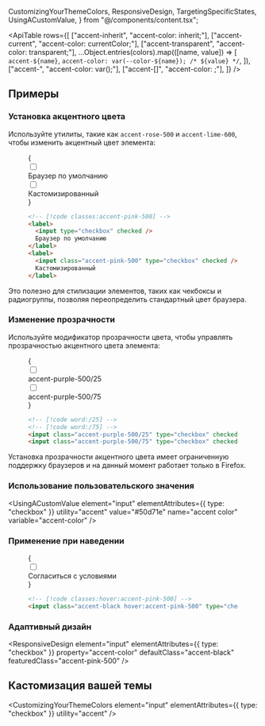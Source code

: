   CustomizingYourThemeColors,
  ResponsiveDesign,
  TargetingSpecificStates,
  UsingACustomValue,
} from "@/components/content.tsx";


<ApiTable
  rows={[
    ["accent-inherit", "accent-color: inherit;"],
    ["accent-current", "accent-color: currentColor;"],
    ["accent-transparent", "accent-color: transparent;"],
    ...Object.entries(colors).map(([name, value]) => [
      `accent-${name}`,
      `accent-color: var(--color-${name}); /* ${value} */`,
    ]),
    ["accent-<custom-property>", "accent-color: var(<custom-property>);"],
    ["accent-[<value>]", "accent-color: <value>;"],
  ]}
/>

## Примеры

### Установка акцентного цвета

Используйте утилиты, такие как `accent-rose-500` и `accent-lime-600`, чтобы изменить акцентный цвет элемента:

<Figure>

<Example>
  {
    <div className="flex flex-wrap justify-center gap-6">
      <label className="flex items-center space-x-2">
        <input type="checkbox" defaultChecked />
        <div className="text-sm font-semibold text-gray-900 dark:text-gray-200">Браузер по умолчанию</div>
      </label>
      <label className="flex items-center space-x-2">
        <input type="checkbox" className="accent-pink-500" defaultChecked />
        <div className="text-sm font-semibold text-gray-900 dark:text-gray-200">Кастомизированный</div>
      </label>
    </div>
  }
</Example>

```html
<!-- [!code classes:accent-pink-500] -->
<label>
  <input type="checkbox" checked />
  Браузер по умолчанию
</label>
<label>
  <input class="accent-pink-500" type="checkbox" checked />
  Кастомизированный
</label>
```

</Figure>

Это полезно для стилизации элементов, таких как чекбоксы и радиогруппы, позволяя переопределить стандартный цвет браузера.

### Изменение прозрачности

Используйте модификатор прозрачности цвета, чтобы управлять прозрачностью акцентного цвета элемента:

<Figure>

<Example>
  {
    <div className="flex flex-wrap justify-center gap-6">
      <label className="flex items-center space-x-2">
        <input type="checkbox" defaultChecked className="accent-purple-500/25" />
        <div className="text-sm font-semibold text-gray-900 dark:text-gray-200">accent-purple-500/25</div>
      </label>
      <label className="flex items-center space-x-2">
        <input type="checkbox" className="accent-purple-500/75" defaultChecked />
        <div className="text-sm font-semibold text-gray-900 dark:text-gray-200">accent-purple-500/75</div>
      </label>
    </div>
  }
</Example>

```html
<!-- [!code word:/25] -->
<!-- [!code word:/75] -->
<input class="accent-purple-500/25" type="checkbox" checked />
<input class="accent-purple-500/75" type="checkbox" checked />
```

</Figure>

Установка прозрачности акцентного цвета имеет ограниченную поддержку браузеров и на данный момент работает только в Firefox.

### Использование пользовательского значения

<UsingACustomValue
  element="input"
  elementAttributes={{ type: "checkbox" }}
  utility="accent"
  value="#50d71e"
  name="accent color"
  variable="accent-color"
/>

### Применение при наведении

<TargetingSpecificStates property="accent-color">

<Figure>

<Example>
  {
    <div className="flex flex-wrap justify-center gap-6">
      <label className="flex items-center space-x-2">
        <input type="checkbox" className="accent-black hover:accent-pink-500" defaultChecked />
        <div className="text-sm font-semibold text-gray-900 dark:text-gray-200">Согласиться с условиями</div>
      </label>
    </div>
  }
</Example>

```html
<!-- [!code classes:hover:accent-pink-500] -->
<input class="accent-black hover:accent-pink-500" type="checkbox" />
```

</Figure>

</TargetingSpecificStates>

### Адаптивный дизайн

<ResponsiveDesign
  element="input"
  elementAttributes={{ type: "checkbox" }}
  property="accent-color"
  defaultClass="accent-black"
  featuredClass="accent-pink-500"
/>

## Кастомизация вашей темы

<CustomizingYourThemeColors element="input" elementAttributes={{ type: "checkbox" }} utility="accent" />
